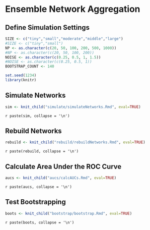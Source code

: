 # Ensemble Network Aggregation

## Define Simulation Settings

```r
SIZE <- c("tiny","small","moderate","middle","large")
#SIZE <- c("tiny","small")
NP <- as.character(c(20, 50, 100, 200, 500, 1000))
#NP <- as.character(c(20, 50, 100, 200))
NOISE <- as.character(c(0.25, 0.5, 1, 1.5))
#NOISE <- as.character(c(0.25, 0.5, 1))
BOOTSTRAP_COUNT <- 140

set.seed(1234)
library(knitr)
```


## Simulate Networks

```r
sim <- knit_child("simulate/simulateNetworks.Rmd", eval=TRUE)
```

`r paste(sim, collapse = '\n')`


## Rebuild Networks

```r
rebuild <- knit_child("rebuild/rebuildNetworks.Rmd", eval=TRUE)
```

`r paste(rebuild, collapse = '\n')`


## Calculate Area Under the ROC Curve
 
```r
aucs <- knit_child("aucs/calcAUCs.Rmd", eval=TRUE)
```

`r paste(aucs, collapse = '\n')`



## Test Bootstrapping

```r
boots <- knit_child("bootstrap/bootstrap.Rmd", eval=TRUE)
```

`r paste(boots, collapse = '\n')`
